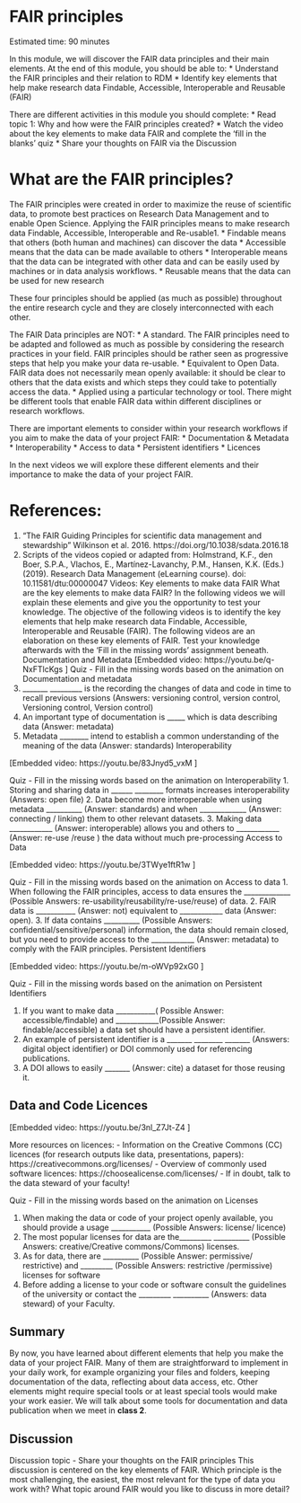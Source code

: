 # FAIR principles {#FAIR}
Estimated time: 90 minutes

In this module, we will discover the FAIR data principles and their main elements. 
At the end of this module, you should be able to:
*	Understand the FAIR principles and their relation to RDM
*	Identify key elements that help make research data Findable, Accessible, Interoperable and Reusable (FAIR)

There are different activities in this module you should complete:
*	Read topic 1: Why and how were the FAIR principles created?
*	Watch the video about the key elements to make data FAIR and complete the ‘fill in the blanks’ quiz
*	Share your thoughts on FAIR via the Discussion 

# What are the FAIR principles?
The FAIR principles were created in order to maximize the reuse of scientific data, to promote best practices on Research Data Management and to enable Open Science.
Applying the FAIR principles means to make research data Findable, Accessible, Interoperable and Re-usable1.
*	Findable means that others (both human and machines) can discover the data
*	Accessible means that the data can be made available to others
*	Interoperable means that the data can be integrated with other data and can be easily used by machines or in data analysis workflows.
*	Reusable means that the data can be used for new research

These four principles should be applied (as much as possible) throughout the entire research cycle and they are closely interconnected with each other.

The FAIR Data principles are NOT:
*	A standard. 
The FAIR principles need to be adapted and followed as much as possible by considering the research practices in your field. FAIR principles should be rather seen as progressive steps that help you make your data re-usable.
*	Equivalent to Open Data. 
FAIR data does not necessarily mean openly available: it should be clear to others that the data exists and which steps they could take to potentially access the data.
*	Applied using a particular technology or tool. 
There might be different tools that enable FAIR data within different disciplines or research workflows.

There are important elements to consider within your research workflows if you aim to make the data of your project FAIR:
*	Documentation & Metadata  
* Interoperability 
*	Access to data
*	Persistent identifiers
*	Licences 

In the next videos we will explore these different elements and their importance to make the data of your project FAIR.

# References:
1. “The FAIR Guiding Principles for scientific data management and stewardship” Wilkinson et al. 2016. https://doi.org/10.1038/sdata.2016.18
2. Scripts of the videos copied or adapted from: Holmstrand, K.F., den Boer, S.P.A., Vlachos, E., Martínez-Lavanchy, P.M., Hansen, K.K. (Eds.) (2019). Research Data Management (eLearning course). doi: 10.11581/dtu:00000047
Videos: Key elements to make data FAIR
What are the key elements to make data FAIR? In the following videos we will explain these elements and give you the opportunity to test your knowledge. 
The objective of the following videos is to identify the key elements that help make research data Findable, Accessible, Interoperable and Reusable (FAIR). The following videos are an elaboration on these key elements of FAIR. Test your knowledge afterwards with the 'Fill in the missing words' assignment beneath. 
Documentation and Metadata
[Embedded video: https://youtu.be/q-NxFTlcKgs  ]
Quiz - Fill in the missing words based on the animation on Documentation and metadata
1.	_______  _________ is the recording the changes of data and code in time to recall previous versions (Answers: versioning control, version control, Versioning control, Version control)
2.	An important type of documentation is _____ which is data describing data (Answer: metadata)
3.	Metadata ________ intend to establish a common understanding of the meaning of the data (Answer: standards)
Interoperability

[Embedded video: https://youtu.be/83Jnyd5_vxM ]

Quiz - Fill in the missing words based on the animation on Interoperability
1.	Storing and sharing data in ______ ________  formats increases interoperability (Answers: open file)
2.	Data become more interoperable when using metadata __________ (Answer: standards)  and when _____________ (Answer: connecting / linking) them to other relevant datasets.
3.	Making data ____________ (Answer: interoperable) allows you and others to ____________ (Answer: re-use /reuse ) the data without much pre-processing
Access to Data

[Embedded video: https://youtu.be/3TWye1ftR1w ]

Quiz - Fill in the missing words based on the animation on Access to data
1.	When following the FAIR principles, access to data ensures the _____________ (Possible Answers: re-usability/reusability/re-use/reuse) of data.
2.	FAIR data is ___________ (Answer: not)  equivalent to ____________ data (Answer: open).
3.	If data contains __________ (Possible Answers: confidential/sensitive/personal) information, the data should remain closed, but you need to provide access to the ____________ (Answer: metadata) to comply with the FAIR principles.
Persistent Identifiers

[Embedded video: https://youtu.be/m-oWVp92xG0 ]

Quiz - Fill in the missing words based on the animation on Persistent Identifiers

1.	If you want to make data ___________( Possible Answer: accessible*/*findable)  and ____________(Possible Answer: findable/accessible) a data set should have a persistent identifier.
2.	An example of persistent identifier is a _______  ________  _______ (Answers: digital  object  identifier)  or DOI commonly used for referencing publications.
3.	A DOI allows to easily _______ (Answer: cite) a dataset for those reusing it. 

## Data and Code Licences

[Embedded video: https://youtu.be/3nl_Z7Jt-Z4 ]

More resources on licences:
-	Information on the Creative Commons (CC) licences (for research outputs like data, presentations, papers): https://creativecommons.org/licenses/
-	Overview of commonly used software licences: https://choosealicense.com/licenses/
-	If in doubt, talk to the data steward of your faculty!

Quiz - Fill in the missing words based on the animation on Licenses

1.	When making the data or code of your project openly available, you should provide a usage ___________ (Possible Answers: license/ licence)
2.	The most popular licenses for data are the_________  __________ (Possible Answers: creative/Creative  commons/Commons) licenses.
3.	As for data, there are __________ (Possible Answer: permissive/ restrictive)  and _________ (Possible Answers: restrictive /permissive) licenses for software 
4.	Before adding a license to your code or software consult the guidelines of the university or contact the _________   __________ (Answers: data steward) of your Faculty.

## Summary
By now, you have learned about different elements that help you make the data of your project FAIR. 
Many of them are straightforward to implement in your daily work, for example organizing your files and folders, keeping documentation of the data, reflecting about data access, etc. Other elements might require special tools or at least special tools would make your work easier. 
We will talk about some tools for documentation and data publication when we meet in **class 2**.

## Discussion 
Discussion topic - Share your thoughts on the FAIR principles
This discussion is centered on the key elements of FAIR. Which principle is the most challenging, the easiest, the most relevant for the type of data you work with? 
What topic around FAIR would you like to discuss in more detail?


